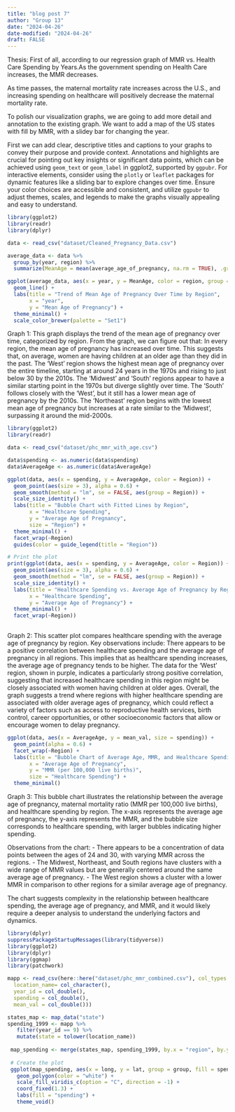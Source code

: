 ```yaml
---
title: "blog post 7"
author: "Group 13"
date: "2024-04-26"
date-modified: "2024-04-26"
draft: FALSE
---
```


Thesis: First of all, according to our regression graph of MMR vs.
Health Care Spending by Years.As the government spending on Health Care
increases, the MMR decreases.

As time passes, the maternal mortality rate increases across the U.S.,
and increasing spending on healthcare will positively decrease the
maternal mortality rate.

To polish our visualization graphs, we are going to add more detail and
annotation to the existing graph. We want to add a map of the US states
with fill by MMR, with a slidey bar for changing the year.

First we can add clear, descriptive titles and captions to your graphs
to convey their purpose and provide context. Annotations and highlights
are crucial for pointing out key insights or significant data points,
which can be achieved using `geom_text` or `geom_label` in ggplot2,
supported by `ggpubr`. For interactive elements, consider using the
`plotly` or `leaflet` packages for dynamic features like a sliding bar
to explore changes over time. Ensure your color choices are accessible
and consistent, and utilize `ggpubr` to adjust themes, scales, and
legends to make the graphs visually appealing and easy to understand.

```r
library(ggplot2)
library(readr)
library(dplyr)

data <- read_csv("dataset/Cleaned_Pregnancy_Data.csv")

average_data <- data %>%
  group_by(year, region) %>%
  summarize(MeanAge = mean(average_age_of_pregnancy, na.rm = TRUE), .groups = 'drop')

ggplot(average_data, aes(x = year, y = MeanAge, color = region, group = region)) +
  geom_line() +
  labs(title = "Trend of Mean Age of Pregnancy Over Time by Region",
       x = "year",
       y = "Mean Age of Pregnancy") +
  theme_minimal() +
  scale_color_brewer(palette = "Set1")
```

Graph 1: This graph displays the trend of the mean age of pregnancy over
time, categorized by region. From the graph, we can figure out that: In
every region, the mean age of pregnancy has increased over time. This
suggests that, on average, women are having children at an older age
than they did in the past. The 'West' region shows the highest mean age
of pregnancy over the entire timeline, starting at around 24 years in
the 1970s and rising to just below 30 by the 2010s. The 'Midwest' and
'South' regions appear to have a similar starting point in the 1970s but
diverge slightly over time. The 'South' follows closely with the 'West',
but it still has a lower mean age of pregnancy by the 2010s. The
'Northeast' region begins with the lowest mean age of pregnancy but
increases at a rate similar to the 'Midwest', surpassing it around the
mid-2000s.

```r
library(ggplot2)
library(readr)

data <- read_csv("dataset/phc_mmr_with_age.csv")

data$spending <- as.numeric(data$spending)
data$AverageAge <- as.numeric(data$AverageAge)

ggplot(data, aes(x = spending, y = AverageAge, color = Region)) +
  geom_point(aes(size = 3), alpha = 0.6) +  
  geom_smooth(method = "lm", se = FALSE, aes(group = Region)) +  
  scale_size_identity() +  
  labs(title = "Bubble Chart with Fitted Lines by Region",
       x = "Healthcare Spending",
       y = "Average Age of Pregnancy",
       size = "Region") +
  theme_minimal() +
  facet_wrap(~Region)
  guides(color = guide_legend(title = "Region"))

# Print the plot
print(ggplot(data, aes(x = spending, y = AverageAge, color = Region)) +
  geom_point(aes(size = 3), alpha = 0.6) +  
  geom_smooth(method = "lm", se = FALSE, aes(group = Region)) +  
  scale_size_identity() +  
  labs(title = "Healthcare Spending vs. Average Age of Pregnancy by Region",
       x = "Healthcare Spending",
       y = "Average Age of Pregnancy") +
  theme_minimal() +
  facet_wrap(~Region)) 
  
```

Graph 2: This scatter plot compares healthcare spending with the average
age of pregnancy by region. Key observations include: There appears to
be a positive correlation between healthcare spending and the average
age of pregnancy in all regions. This implies that as healthcare
spending increases, the average age of pregnancy tends to be higher. The
data for the 'West' region, shown in purple, indicates a particularly
strong positive correlation, suggesting that increased healthcare
spending in this region might be closely associated with women having
children at older ages. Overall, the graph suggests a trend where
regions with higher healthcare spending are associated with older
average ages of pregnancy, which could reflect a variety of factors such
as access to reproductive health services, birth control, career
opportunities, or other socioeconomic factors that allow or encourage
women to delay pregnancy.

```r
ggplot(data, aes(x = AverageAge, y = mean_val, size = spending)) +
  geom_point(alpha = 0.6) +
  facet_wrap(~Region) +
  labs(title = "Bubble Chart of Average Age, MMR, and Healthcare Spending",
       x = "Average Age of Pregnancy",
       y = "MMR (per 100,000 live births)",
       size = "Healthcare Spending") +
  theme_minimal()
```

Graph 3: This bubble chart illustrates the relationship between the
average age of pregnancy, maternal mortality ratio (MMR per 100,000 live
births), and healthcare spending by region. The x-axis represents the
average age of pregnancy, the y-axis represents the MMR, and the bubble
size corresponds to healthcare spending, with larger bubbles indicating
higher spending.

Observations from the chart: - There appears to be a concentration of
data points between the ages of 24 and 30, with varying MMR across the
regions. - The Midwest, Northeast, and South regions have clusters with
a wide range of MMR values but are generally centered around the same
average age of pregnancy. - The West region shows a cluster with a lower
MMR in comparison to other regions for a similar average age of
pregnancy.

The chart suggests complexity in the relationship between healthcare
spending, the average age of pregnancy, and MMR, and it would likely
require a deeper analysis to understand the underlying factors and
dynamics.


``` r
library(dplyr)
suppressPackageStartupMessages(library(tidyverse))
library(ggplot2)
library(dplyr)
library(ggmap)
library(patchwork)

mapp <- read_csv(here::here("dataset/phc_mmr_combined.csv"), col_types = cols(
  location_name= col_character(),
  year_id = col_double(),
  spending = col_double(),
  mean_val = col_double())) 

states_map <- map_data("state")
spending_1999 <- mapp %>% 
   filter(year_id == 9) %>% 
   mutate(state = tolower(location_name)) 
 
 map_spending <- merge(states_map, spending_1999, by.x = "region", by.y = "state", all.x = TRUE)
 
 # Create the plot
 ggplot(map_spending, aes(x = long, y = lat, group = group, fill = spending)) +
   geom_polygon(color = "white") +
   scale_fill_viridis_c(option = "C", direction = -1) +
   coord_fixed(1.3) +  
   labs(fill = "spending") +
   theme_void() 
 ```